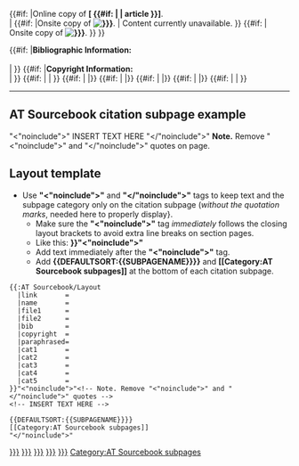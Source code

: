 {{#if: {{{link|}}} |Online copy of '''[{{{link|}}} {{#if: {{{name|}}} |{{{name|article}}} | article<!--end name-->}}]'''.<br> | {{#if: {{{file1|}}} |Onsite copy of '''[[File:{{{file1|}}}]]'''. | Content currently unavailable.<!--end file1-->}} {{#if: {{{file2|}}} |<br>Onsite copy of  '''[[File:{{{file2|}}}]]'''. <!--end file2-->}}<!--end link-->}} 

{{#if: {{{bib|}}} |'''Bibliographic Information:'''<br>{{{bib|}}}<br> |<!--end bib-->}} {{#if: {{{copyright|}}} |'''Copyright Information:''' {{{copyright|}}}<br> |<!--end copy-->}} {{#if: {{{paraphrased|}}} |{{Notice Paraphrase}} |<!--end par-->}} <includeonly>{{DEFAULTSORT:{{SUBPAGENAME}}}} {{#if: {{{cat1|}}} |[[Category:{{{cat1|}}}]] |}} {{#if: {{{cat2|}}} |[[Category:{{{cat2|}}}]] |}} {{#if: {{{cat3|}}} |[[Category:{{{cat3|}}}]] |}} {{#if: {{{cat4|}}} |[[Category:{{{cat4|}}}]] |}} {{#if: {{{cat5|}}} |[[Category:{{{cat5|}}}]] |<!--end cats-->}}</includeonly><noinclude><hr>

== AT Sourcebook citation subpage example==

{{:AT Sourcebook/Layout
  |link       =http://www.cd3wd.com/cd3wd_40/JF/419/08-319.pdf
  |name       =Agroforestry Species: A Crop Sheets Manual
  |bib        =Nair, P.K.R., 1980, "Agroforestry Species: A Crop Sheets Manual," International Council for Research in Agroforestry (ICRAF), Nairobi, Kenya, pp. 336.
  |copyright  =© 1980
  |paraphrased=y
}}"<"noinclude">" INSERT TEXT HERE "</"noinclude">" '''Note.''' Remove "<"noinclude">" and "</"noinclude">" quotes on page.

==Layout template==
* Use '''"<"noinclude">"''' and '''"</"noinclude">"''' tags to keep text and the subpage category only on the citation subpage (''without the quotation marks'', needed here to properly display}.
** Make sure the '''<nowiki>"<"noinclude">"</nowiki>''' tag ''immediately'' follows the closing layout brackets to avoid extra line breaks on section pages.
** Like this: '''}}<nowiki>"<"noinclude">"</nowiki>'''
** Add text immediately after the '''"<"noinclude">"''' tag.
** Add '''<nowiki>{{DEFAULTSORT:{{SUBPAGENAME}}}}</nowiki>''' and '''<nowiki>[[Category:AT Sourcebook subpages]]</nowiki>''' at the bottom of each citation subpage.
<pre>
{{:AT Sourcebook/Layout
  |link       =
  |name       =
  |file1      =
  |file2      =
  |bib        =
  |copyright  =
  |paraphrased=
  |cat1       =
  |cat2       =
  |cat3       =
  |cat4       =
  |cat5       =
}}"<"noinclude">"<!-- Note. Remove "<"noinclude">" and "</"noinclude">" quotes --> 
<!-- INSERT TEXT HERE -->

{{DEFAULTSORT:{{SUBPAGENAME}}}} 
[[Category:AT Sourcebook subpages]]
"</"noinclude">"
</pre>

{{DEFAULTSORT:{{SUBPAGENAME}}}} 
[[Category:AT Sourcebook subpages]]
</noinclude>